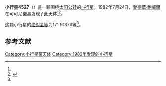 {{Infobox planet
| bgcolour = #FFFFC0
| name = 4527 Schoenberg
| symbol = 
| image = 
| caption = 
| discovery = yes
| discovery_ref = 
| discoverer = [[愛德華·鮑威爾|愛德華·鮑威爾]]
| discovery_site = [[可可尼诺县|可可尼诺县]] 
| discovered = 1982年7月24日
| designations = yes
| mp_name = 
| named_after = 
| alt_names = 1982 OK/ 1985 KO
| mp_category = [[主带小行星|主带小行星]]
| orbit_ref = <ref name="a">[http://ssd.jpl.nasa.gov/sbdb.cgi?sstr=4527 4527 Schoenberg] {{Wayback|url=http://ssd.jpl.nasa.gov/sbdb.cgi?sstr=4527 |date=20201124005619 }}，小行星數據庫瀏覽器（JPL Small-Body Database Browser）－[[美国国家航空航天局|美国国家航空航天局]]喷气推进实验室</ref>
| epoch = 2456400.5 (2013年4月18日更新)
| aphelion = {{convert|2.7081855|AU|km|3|abbr=on|lk=out}}
| perihelion = {{convert|1.7667951|AU|km|3|abbr=on}}
| semimajor = {{convert|2.2374903|AU|km|3|abbr=on}}
| eccentricity = 0.2103675
| period = 1222.475539 [[日|日]]<br />3.35[[儒略年|儒略年]]
| avg_speed = 
| inclination = 4.23652
| asc_node = 146.12021
| mean_anomaly = 
| arg_peri = 171.91376
| satellites = 
| physical_characteristics = yes
| dimensions = 
| mass = 
| density = 
| surface_grav = 
| escape_velocity = 
| sidereal_day = 
| axial_tilt = 
| pole_ecliptic_lat = 
| pole_ecliptic_lon = 
| albedo = 
| temperatures= 
| temp_name1 = 
| mean_temp_1 = 
| max_temp_1 = 
| temp_name2 = 
| max_temp_2 = 
| spectral_type = 
| abs_magnitude = 171.91376
}}

'''小行星4527'''（{{lang-en|4527 Schoenberg}}）是一颗围绕[[太阳|太阳]][[公转|公转]]的[[小行星|小行星]]。1982年7月24日，[[愛德華·鮑威爾|愛德華·鮑威爾]]在可可尼诺县发现了此天体<ref name="a" /><ref>{{cite news|title=小行星列表|url=http://cfa-www.harvard.edu/iau/lists/NumberedMPs.txt|accessdate=2013-07-08|newspaper=哈佛大学|archive-date=2008-05-17|archive-url=https://web.archive.org/web/20080517010638/http://cfa-www.harvard.edu/iau/lists/NumberedMPs.txt|dead-url=no}}</ref>。

这颗小行星的[[绝对星等|绝对星等]]为171.91376等<ref name="a" />。

==参考文献==
{{reflist}}
{{Minor Planet Number|[[小行星4526|小行星4526]]|[[小行星4528|小行星4528]]}}

{{小天体}}

[[Category:小行星带天体|Category:小行星带天体]]
[[Category:1982年发现的小行星|Category:1982年发现的小行星]]

{{asteroid-stub}}